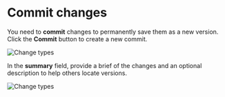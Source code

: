 # Commit changes

You need to **commit** changes to permanently save them as a new version. Click the **Commit** button to create a new commit.

![Change types](/images/commit.png)

In the **summary** field, provide a brief of the changes and an optional description to help others locate versions.

![Change types](/images/commit-changes.png)